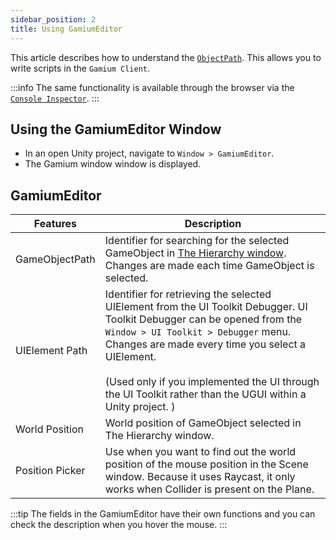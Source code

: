 ```yaml
---
sidebar_position: 2
title: Using GamiumEditor
---
```


This article describes how to understand the [`ObjectPath`](..//gamium-client/objectpath).
This allows you to write scripts in the `Gamium Client`.

:::info
The same functionality is available through the browser via the [`Console Inspector`](/host-and-device/device/streaming-and-remote-control/game-ui-inspector).
:::

## Using the GamiumEditor Window

- In an open Unity project, navigate to `Window > GamiumEditor`.
- The Gamium window window is displayed.

## GamiumEditor

| Features        | Description                                                                                                                                                                                                                                                                                                                              |
| --------------- | ---------------------------------------------------------------------------------------------------------------------------------------------------------------------------------------------------------------------------------------------------------------------------------------------------------------------------------------- |
| GameObjectPath  | Identifier for searching for the selected GameObject in [The Hierarchy window](https://docs.unity3d.com/Manual/Hierarchy.html). Changes are made each time GameObject is selected.                                                                                                                                                       |
| UIElement Path  | Identifier for retrieving the selected UIElement from the UI Toolkit Debugger. UI Toolkit Debugger can be opened from the `Window > UI Toolkit > Debugger` menu. Changes are made every time you select a UIElement. <br></br>(Used only if you implemented the UI through the UI Toolkit rather than the UGUI within a Unity project. ) |
| World Position  | World position of GameObject selected in The Hierarchy window.                                                                                                                                                                                                                                                                           |
| Position Picker | Use when you want to find out the world position of the mouse position in the Scene window. Because it uses Raycast, it only works when Collider is present on the Plane.                                                                                                                                                                |

:::tip
The fields in the GamiumEditor have their own functions and you can check the description when you hover the mouse.
:::
